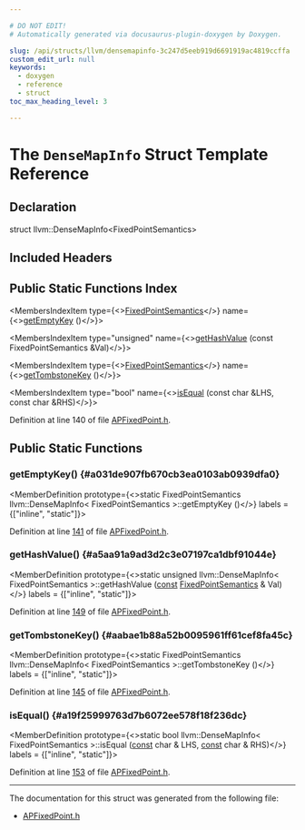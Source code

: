 ```yaml
---

# DO NOT EDIT!
# Automatically generated via docusaurus-plugin-doxygen by Doxygen.

slug: /api/structs/llvm/densemapinfo-3c247d5eeb919d6691919ac4819ccffa
custom_edit_url: null
keywords:
  - doxygen
  - reference
  - struct
toc_max_heading_level: 3

---
```





# The `DenseMapInfo` Struct Template Reference

<DoxygenPage pluginConfig={pluginConfig}>



## Declaration

<CodeBlock>struct llvm::DenseMapInfo&lt;FixedPointSemantics&gt;</CodeBlock>

## Included Headers

<IncludesList>
<IncludesListItem
  filePath="llvm/ADT/APFixedPoint.h"
  permalink="/docs/api/files/include/include/llvm/include/llvm/adt/apfixedpoint-h"
  isLocal="true" />
</IncludesList>

## Public Static Functions Index

<MembersIndex>

<MembersIndexItem
  type={<><a href="/docs/api/classes/llvm/fixedpointsemantics">FixedPointSemantics</a></>}
  name={<><a href="#a031de907fb670cb3ea0103ab0939dfa0">getEmptyKey</a> ()</>}>
</MembersIndexItem>

<MembersIndexItem
  type="unsigned"
  name={<><a href="#a5aa91a9ad3d2c3e07197ca1dbf91044e">getHashValue</a> (const FixedPointSemantics &amp;Val)</>}>
</MembersIndexItem>

<MembersIndexItem
  type={<><a href="/docs/api/classes/llvm/fixedpointsemantics">FixedPointSemantics</a></>}
  name={<><a href="#aabae1b88a52b0095961ff61cef8fa45c">getTombstoneKey</a> ()</>}>
</MembersIndexItem>

<MembersIndexItem
  type="bool"
  name={<><a href="#a19f25999763d7b6072ee578f18f236dc">isEqual</a> (const char &amp;LHS, const char &amp;RHS)</>}>
</MembersIndexItem>

</MembersIndex>


Definition at line 140 of file <a href="/docs/api/files/include/include/llvm/include/llvm/adt/apfixedpoint-h">APFixedPoint.h</a>.

<SectionDefinition>

## Public Static Functions

### getEmptyKey() {#a031de907fb670cb3ea0103ab0939dfa0}

<MemberDefinition
  prototype={<>static FixedPointSemantics llvm::DenseMapInfo&lt; FixedPointSemantics &gt;::getEmptyKey ()</>}
  labels = {["inline", "static"]}>

Definition at line <a href="/docs/api/files/include/include/llvm/include/llvm/adt/apfixedpoint-h/#l00141">141</a> of file <a href="/docs/api/files/include/include/llvm/include/llvm/adt/apfixedpoint-h">APFixedPoint.h</a>.
</MemberDefinition>

### getHashValue() {#a5aa91a9ad3d2c3e07197ca1dbf91044e}

<MemberDefinition
  prototype={<>static unsigned llvm::DenseMapInfo&lt; FixedPointSemantics &gt;::getHashValue (<a href="/docs/api/files/lib/lib/target/lib/target/aarch64/aarch64promoteconstant-cpp/#a90f8350fecae261c25be85d38b451bff">const</a> <a href="/docs/api/classes/llvm/fixedpointsemantics">FixedPointSemantics</a> &amp; Val)</>}
  labels = {["inline", "static"]}>

Definition at line <a href="/docs/api/files/include/include/llvm/include/llvm/adt/apfixedpoint-h/#l00149">149</a> of file <a href="/docs/api/files/include/include/llvm/include/llvm/adt/apfixedpoint-h">APFixedPoint.h</a>.
</MemberDefinition>

### getTombstoneKey() {#aabae1b88a52b0095961ff61cef8fa45c}

<MemberDefinition
  prototype={<>static FixedPointSemantics llvm::DenseMapInfo&lt; FixedPointSemantics &gt;::getTombstoneKey ()</>}
  labels = {["inline", "static"]}>

Definition at line <a href="/docs/api/files/include/include/llvm/include/llvm/adt/apfixedpoint-h/#l00145">145</a> of file <a href="/docs/api/files/include/include/llvm/include/llvm/adt/apfixedpoint-h">APFixedPoint.h</a>.
</MemberDefinition>

### isEqual() {#a19f25999763d7b6072ee578f18f236dc}

<MemberDefinition
  prototype={<>static bool llvm::DenseMapInfo&lt; FixedPointSemantics &gt;::isEqual (<a href="/docs/api/files/lib/lib/target/lib/target/aarch64/aarch64promoteconstant-cpp/#a90f8350fecae261c25be85d38b451bff">const</a> char &amp; LHS, <a href="/docs/api/files/lib/lib/target/lib/target/aarch64/aarch64promoteconstant-cpp/#a90f8350fecae261c25be85d38b451bff">const</a> char &amp; RHS)</>}
  labels = {["inline", "static"]}>

Definition at line <a href="/docs/api/files/include/include/llvm/include/llvm/adt/apfixedpoint-h/#l00153">153</a> of file <a href="/docs/api/files/include/include/llvm/include/llvm/adt/apfixedpoint-h">APFixedPoint.h</a>.
</MemberDefinition>

</SectionDefinition>

<hr/>

The documentation for this struct was generated from the following file:

<ul>
<li><a href="/docs/api/files/include/include/llvm/include/llvm/adt/apfixedpoint-h">APFixedPoint.h</a></li>
</ul>

</DoxygenPage>
